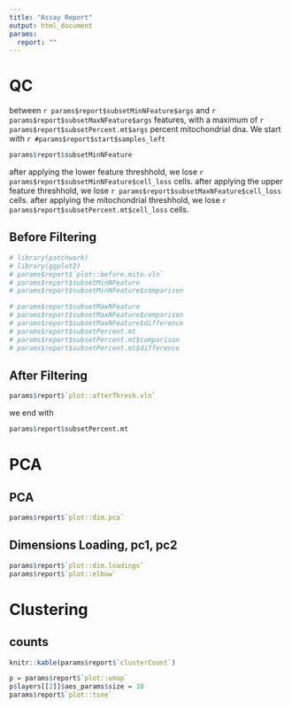 ```yaml
---
title: "Assay Report"
output: html_document
params:
  report: ""
---
```


# QC
between `r params$report$subsetMinNFeature$args` and `r params$report$subsetMaxNFeature$args` features,
with a maximum of `r params$report$subsetPercent.mt$args` percent mitochondrial dna.
We start with `r #params$report$start$samples_left`


```r
params$report$subsetMinNFeature
```
after applying the lower feature threshhold, we lose `r params$report$subsetMinNFeature$cell_loss` cells.
after applying the upper feature threshhold, we lose `r params$report$subsetMaxNFeature$cell_loss` cells.
after applying the mitochondrial threshhold, we lose `r params$report$subsetPercent.mt$cell_loss` cells.

## Before Filtering
```r
# library(patchwork)
# library(ggplot2)
# params$report$`plot::before.mito.vln`
# params$report$subsetMinNFeature
# params$report$subsetMinNFeature$comparison

# params$report$subsetMaxNFeature
# params$report$subsetMaxNFeature$comparison
# params$report$subsetMaxNFeature$difference
# params$report$subsetPercent.mt
# params$report$subsetPercent.mt$comparison
# params$report$subsetPercent.mt$difference
```


## After Filtering
```r
params$report$`plot::afterThresh.vln`
```

we end with
```r
params$report$subsetPercent.mt
```

# PCA 

## PCA
```r
params$report$`plot::dim.pca`
```

## Dimensions Loading, pc1, pc2
```r
params$report$`plot::dim.loadings`
params$report$`plot::elbow`
```

# Clustering

## counts
```r
knitr::kable(params$report$`clusterCount`)
```
```r
p = params$report$`plot::umap`
p$layers[[2]]$aes_params$size = 10
params$report$`plot::tsne`
```